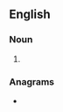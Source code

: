 ==English==

===Noun===
{{en-noun|-}}

# {{initialism of|en|frequency-shift keying}}

===Anagrams===
* {{anagrams|en|a=fks|KFS|f**ks}}